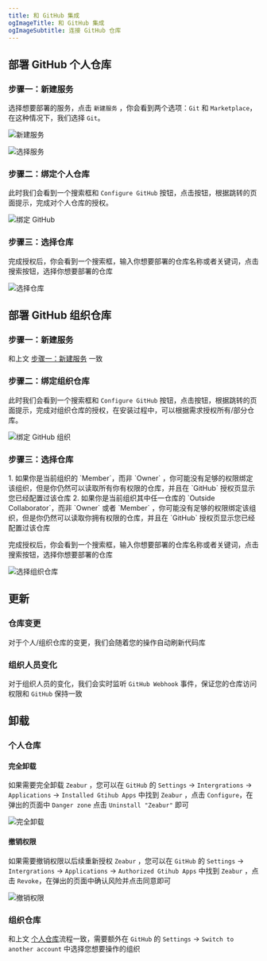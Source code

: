 ```yaml
---
title: 和 GitHub 集成
ogImageTitle: 和 GitHub 集成
ogImageSubtitle: 连接 GitHub 仓库
---
```



## 部署 GitHub 个人仓库

### 步骤一：新建服务

选择想要部署的服务，点击 `新建服务` ，你会看到两个选项：`Git` 和 `Marketplace`，在这种情况下，我们选择 `Git`。

![新建服务](/deploy/intergration/add-service.png)

![选择服务](/deploy/intergration/select-service.png)

### 步骤二：绑定个人仓库

此时我们会看到一个搜索框和 `Configure GitHub` 按钮，点击按钮，根据跳转的页面提示，完成对个人仓库的授权。

![绑定 GitHub](/deploy/intergration/configure-GitHub.png)

### 步骤三：选择仓库

完成授权后，你会看到一个搜索框，输入你想要部署的仓库名称或者关键词，点击搜索按钮，选择你想要部署的仓库

![选择仓库](/deploy/intergration/select-repo.png)

## 部署 GitHub 组织仓库

### 步骤一：新建服务

和上文 [步骤一：新建服务](/docs/zh-CN/intergration/GitHub#步骤一：新建服务) 一致

### 步骤二：绑定组织仓库

此时我们会看到一个搜索框和 `Configure GitHub` 按钮，点击按钮，根据跳转的页面提示，完成对组织仓库的授权，在安装过程中，可以根据需求授权所有/部分仓库。

![绑定 GitHub 组织](/deploy/intergration/configure-org.png)

### 步骤三：选择仓库

<Callout>
1. 如果你是当前组织的 `Member`，而非 `Owner` ，你可能没有足够的权限绑定该组织，但是你仍然可以读取所有你有权限的仓库，并且在 `GitHub` 授权页显示您已经配置过该仓库
2. 如果你是当前组织其中任一仓库的 `Outside Collaborator`，而非 `Owner` 或者 `Member` ，你可能没有足够的权限绑定该组织，但是你仍然可以读取你拥有权限的仓库，并且在 `GitHub` 授权页显示您已经配置过该仓库
</Callout>

完成授权后，你会看到一个搜索框，输入你想要部署的仓库名称或者关键词，点击搜索按钮，选择你想要部署的仓库

![选择组织仓库](/deploy/intergration/select-org-repo.png)

## 更新

### 仓库变更

对于个人/组织仓库的变更，我们会随着您的操作自动刷新代码库

### 组织人员变化

对于组织人员的变化，我们会实时监听 `GitHub Webhook` 事件，保证您的仓库访问权限和 `GitHub` 保持一致

## 卸载

### 个人仓库

#### 完全卸载

如果需要完全卸载 `Zeabur` ，您可以在 `GitHub` 的 `Settings` -> `Intergrations` -> `Applications` -> `Installed Gtihub Apps` 中找到 `Zeabur` ，点击 `Configure`，在弹出的页面中 `Danger zone` 点击 `Uninstall "Zeabur"` 即可

![完全卸载](/deploy/intergration/uninstall-zeabur.png)

#### 撤销权限

如果需要撤销权限以后续重新授权 `Zeabur` ，您可以在 `GitHub` 的 `Settings` -> `Intergrations` -> `Applications` -> `Authorized Gtihub Apps` 中找到 `Zeabur` ，点击 `Revoke`，在弹出的页面中确认风险并点击同意即可

![撤销权限](/deploy/intergration/revoke-zeabur.png)

### 组织仓库

和上文 [个人仓库](/docs/zh-CN/intergration/GitHub#个人仓库)流程一致，需要额外在 `GitHub` 的 `Settings` -> `Switch to another account` 中选择您想要操作的组织


